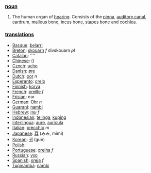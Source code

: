 === [[noun]] ===

#The human organ of [[hearing]].  Consists of the [[pinna]], [[auditory canal]], [[eardrum]], [[malleus]] bone, [[incus]] bone, [[stapes]] bone and [[cochlea]].

=== [[translation]]s ===

*[[Basque]]: [[belarri]]
*[[Breton]]: [[skouarn]] ''f'' divskouarn ''pl''
*[[Catalan]]: [[]] ''''
*[[Chinese]]: [[]] ()
*[[Czech]]: [[ucho]]
*[[Danish]]: [[øre]]
*[[Dutch]]: [[oor]] ''n''
*[[Esperanto]]: [[orelo]]
*[[Finnish]]: [[korva]]
*[[French]]: [[oreille]] ''f''
*[[Frisian]]: ear
*[[German]]: [[Ohr]] ''n''
*[[Guarani]]: [[nambi]]
*[[Hebrew]]: [[עוזן]] ''f''
*[[Indonesian]]: [[telinga]], [[kuping]]
*[[Interlingua]]: [[aure]], [[auricula]]
*[[Italian]]: [[orecchio]] ''m''
*[[Japanese]]: [[耳]] (みみ, mimi)
*[[Korean]]: [[귀]] (gue)
*[[Polish]]: [[]]
*[[Portuguese]]: [[orelha]] ''f''
*[[Russian]]: [[ухо]]
*[[Spanish]]: [[oreja]] ''f''
*[[Tupinambá]]: [[nambi]]